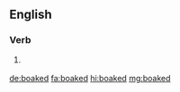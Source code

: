 ==English==

===Verb===
{{head|en|verb form}}

# {{context|Scotland|lang=en}} {{en-past of|boak}}

[[de:boaked]]
[[fa:boaked]]
[[hi:boaked]]
[[mg:boaked]]